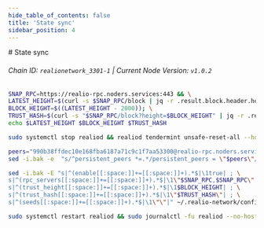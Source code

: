 ```yaml
---
hide_table_of_contents: false
title: 'State sync'
sidebar_position: 4
---
```


<div class="h1-with-icon icon-realio">
  # State sync
</div>

###### Chain ID: `realionetwork_3301-1` | Current Node Version: `v1.0.2`

```bash
SNAP_RPC=https://realio-rpc.noders.services:443 && \
LATEST_HEIGHT=$(curl -s $SNAP_RPC/block | jq -r .result.block.header.height); \
BLOCK_HEIGHT=$((LATEST_HEIGHT - 2000)); \
TRUST_HASH=$(curl -s "$SNAP_RPC/block?height=$BLOCK_HEIGHT" | jq -r .result.block_id.hash) && \
echo $LATEST_HEIGHT $BLOCK_HEIGHT $TRUST_HASH
```

```bash
sudo systemctl stop realiod && realiod tendermint unsafe-reset-all --home ~/.realio-network --keep-addr-book
```

```bash
peers="990b38ffdec10e168fba6187a71c9c1f7aa53300@realio-rpc.noders.services:12056"
sed -i.bak -e  "s/^persistent_peers *=.*/persistent_peers = \"$peers\"/" ~/.realio-network/config/config.toml
```

```bash
sed -i.bak -E "s|^(enable[[:space:]]+=[[:space:]]+).*$|\1true| ; \
s|^(rpc_servers[[:space:]]+=[[:space:]]+).*$|\1\"$SNAP_RPC,$SNAP_RPC\"| ; \
s|^(trust_height[[:space:]]+=[[:space:]]+).*$|\1$BLOCK_HEIGHT| ; \
s|^(trust_hash[[:space:]]+=[[:space:]]+).*$|\1\"$TRUST_HASH\"| ; \
s|^(seeds[[:space:]]+=[[:space:]]+).*$|\1\"\"|" ~/.realio-network/config/config.toml
```

```bash
sudo systemctl restart realiod && sudo journalctl -fu realiod --no-hostname -o cat
```
